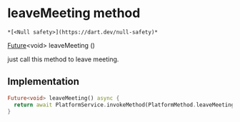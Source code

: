 # leaveMeeting method

    *[<Null safety>](https://dart.dev/null-safety)*

[Future](https://api.flutter.dev/flutter/dart-async/Future-class.html)&lt;void> leaveMeeting
()

<p>just call this method to leave meeting.</p>

## Implementation

```dart
Future<void> leaveMeeting() async {
  return await PlatformService.invokeMethod(PlatformMethod.leaveMeeting);
}
```
